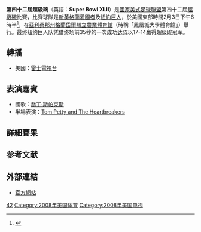 {{noteTA
|T=zh-hans:第四十二届超级碗;zh-hk:第四十二屆超級碗;zh-tw:第四十二屆超級盃;
|1=zh-hans:超级碗;zh-hk:超級碗;zh-tw:超級盃;
|2=zh-hans:菲尼克斯; zh-hant:鳳凰城;
|3=zh-hans:福克斯;zh-hk:霍士;zh-tw:福克斯;
}}
{{Infobox 超级碗
| sb_name = 第四十二届
| image         = <!-- 檔案不存在 [[File:Super_Bowl_XLII.svg|Super Bowl XLII logo]] ，可從英文維基百科取得 -->
| visitor       = [[紐約巨人|紐約巨人]]
| home          = [[新英格蘭愛國者|新英格蘭愛國者]]
| visitor_abbr  = NYG
| home_abbr     = NE
| visitor_conf = [[国家橄榄球联合会|NFC]]
| home_conf = [[美国橄榄球联合会|AFC]]
| visitor_total = 17
| home_total    = 14 
| visitor_qtr1 = 3
| visitor_qtr2 = 0
| visitor_qtr3 = 0
| visitor_qtr4 =14
| home_qtr1 = 0
| home_qtr2 = 7
| home_qtr3 = 0
| home_qtr4 = 7
| date       = 2008年2月3日
| stadium    = 鳳凰城大學球場
| city       = Glendale, Arizona
| attendance = 71,101<ref>{{cite news| url=http://www.buccaneers.com/news/newsdetail.aspx?newsid=6289 | title=The Big Game On the Horizon | publisher=Buccaneers.com | date=2008-02-09 | accessdate=2008-02-13}}</ref>
| odds       = Patriots by 13-14<ref>{{cite news| url=http://www.nj.com/giants/index.ssf/2008/02/ny_giants_win_the_game_dont_be.html | title=NY Giants win the game? Don't bet on it | publisher=''[[The_Star-Ledger|The Star-Ledger]]'' | last=Izenberg | first=Jerry | date=2008-02-01 | accessdate=2008-02-13}}</ref>
| MVP        = [[伊莱·曼宁|伊莱·曼宁]]（[[四分卫|四分卫]]）<ref name="mvp">{{cite news |url=http://sport.guardian.co.uk/ussports/story/0,,2252075,00.html |last=Ashdown | first=John |title=New England Patriots 14-17 New York Giants |date=2008-02-04 |accessdate=2008-02-04 |publisher=''[[The_Guardian|The Guardian]]''}}</ref>
| anthem     = [[喬丁·斯帕克斯|喬丁·斯帕克斯]]<ref>[http://www.azcentral.com/arizonarepublic/local/articles/1214jordin1214.html 'Idol' Jordin Sparks to sing anthem at Super Bowl XLII]</ref>
| coin_toss  = [[Ronnie_Lott|Ronnie Lott]], [[Jerry_Rice|Jerry Rice]], [[Steve_Young_(American_football)|Steve Young]], along with [[Bill_Walsh_(American_football_coach)|Bill Walsh]]'s children, Craig and Elizabeth.
| referee    = Mike Carey<ref name="CareyRef"/>
| halftime   = [[Tom_Petty_and_the_Heartbreakers|Tom Petty and the Heartbreakers]]
| network    = [[NFL_on_Fox|Fox]]
| announcers = [[Joe_Buck|Joe Buck]] and [[Troy_Aikman|Troy Aikman]]<ref name="fox-pr">{{cite news|title=FOX Sports rolls out red carpet for Super Bowl XLII pregame show
|date=2008-01-24|accessdate=2008-01-27|publisher=[[Fox_Sports|Fox Sports]]}}</ref>
| rating     = 43.3 <br>97.5 Million viewers<ref name="viewers">{{cite web|title=Thrilling Giants-Patriots game makes Super Bowl the second most-watched TV show ever|url=http://sports.yahoo.com/nfl/news?slug=ap-superbowl-ratings&prov=ap&type=lgns | first=David | last=Bauder | publisher=[[Associated_Press|Associated Press]]|date=2008-02-04 | accessdate =2008-02-04}}</ref>
| share      = 65 (national)<br>81 (Boston)<br>67 (New York)<ref name="viewers" />
| commercial = $2.7 million<ref name="ad">{{cite web | url=http://adage.com/article?article_id=122644 | title=Who's Buying What in Super Bowl XLII | publisher = ''[[Advertising_Age|Advertising Age]]'' | date =  2007-12-14 | accessdate = 2008-01-24}}</ref>
| last          = 第四十一届
| next          = 第四十三届
}}
'''第四十二屆超級碗'''（英語：'''Super Bowl XLII'''）是[[國家美式足球聯盟|國家美式足球聯盟]]第四十二屆[[超級碗|超級碗]]比賽，比賽球隊是[[新英格蘭愛國者|新英格蘭愛國者]]及[[紐約巨人|紐約巨人]]，於美國東部時間2月3日下午6時半<ref name= bowl>{{Cite web |url=http://www.azsuperbowl.com/game_day.aspx |title=存档副本 |access-date=2008-01-31 |archive-url=https://web.archive.org/web/20080509134854/http://www.azsuperbowl.com/game_day.aspx |archive-date=2008-05-09 |dead-url=yes }}</ref>，在[[亞利桑那州|亞利桑那州]][[格蘭岱爾|格蘭岱爾]][[州立農業體育館|州立農業體育館]]（時稱「鳳凰城大學體育館」）舉行。最终纽约巨人队凭借终场前35秒的一次成功[[达阵_(美式足球)|达阵]]以17-14赢得超级碗冠军。

==轉播==
*美國：[[福克斯广播公司|霍士電視台]]

==表演嘉賓==
*國歌：[[喬丁·斯帕克斯|喬丁·斯帕克斯]]
*半場表演：[[Tom_Petty|Tom Petty and The Heartbreakers]]

==詳細賽果==

==参考文献==
{{reflist|refs=
<ref name="CareyRef">{{cite press release|title=Carey to be first black referee in Super Bowl|url=http://www.nfl.com/superbowl/story/09000d5d80614a4a/article/carey-to-be-first-black-referee-in-super-bowl|agency=Associated Press|publisher=National Football League|date=January 18, 2008|accessdate=August 22, 2016}}</ref>
}}

==外部連結==
{{Wikinews|2008美式足球超級盃 新英格蘭愛國者全勝之路遭粉碎}}
*[http://www.superbowl.com 官方網站] {{Wayback|url=http://www.superbowl.com/ |date=20090213155803 }}
{{Super Bowl}}

[[Category:超級碗|42]]
[[Category:2008年美国体育|Category:2008年美国体育]]
[[Category:2008年美国电视|Category:2008年美国电视]]